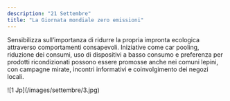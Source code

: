 ```yaml
---
description: "21 Settembre"
title: "La Giornata mondiale zero emissioni"
---
```


Sensibilizza sull’importanza di ridurre la propria impronta ecologica attraverso comportamenti consapevoli. Iniziative come car pooling, riduzione dei consumi, uso di dispositivi a basso consumo e preferenza per prodotti ricondizionati possono essere promosse anche nei comuni lepini, con campagne mirate, incontri informativi e coinvolgimento dei negozi locali. 
<Frame>
  ![1 Jp](/images/settembre/3.jpg)
</Frame>
